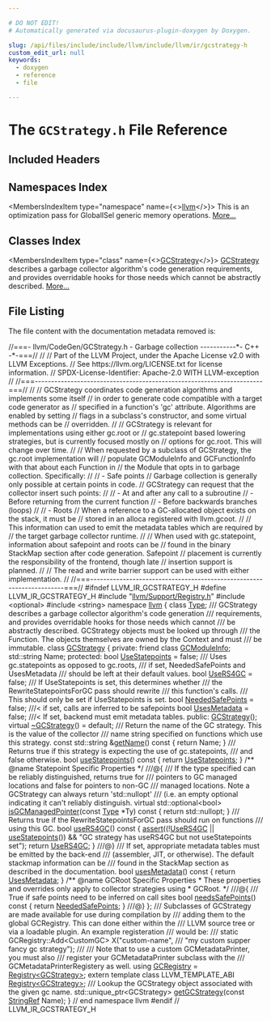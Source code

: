 ```yaml
---

# DO NOT EDIT!
# Automatically generated via docusaurus-plugin-doxygen by Doxygen.

slug: /api/files/include/include/llvm/include/llvm/ir/gcstrategy-h
custom_edit_url: null
keywords:
  - doxygen
  - reference
  - file

---
```





# The `GCStrategy.h` File Reference

<DoxygenPage pluginConfig={pluginConfig}>



## Included Headers

<IncludesList>
<IncludesListItem
  filePath="llvm/Support/Registry.h"
  permalink="/docs/api/files/include/include/llvm/include/llvm/support/registry-h"
  isLocal="true" />
<IncludesListItem
  filePath="optional"
  permalink=""
  isLocal="false" />
<IncludesListItem
  filePath="string"
  permalink=""
  isLocal="false" />
</IncludesList>

## Namespaces Index

<MembersIndex>

<MembersIndexItem
  type="namespace"
  name={<><a href="/docs/api/namespaces/llvm">llvm</a></>}>
This is an optimization pass for GlobalISel generic memory operations. <a href="/docs/api/namespaces/llvm/#details">More...</a>
</MembersIndexItem>

</MembersIndex>

## Classes Index

<MembersIndex>

<MembersIndexItem
  type="class"
  name={<><a href="/docs/api/classes/llvm/gcstrategy">GCStrategy</a></>}>
<a href="/docs/api/classes/llvm/gcstrategy">GCStrategy</a> describes a garbage collector algorithm&#39;s code generation requirements, and provides overridable hooks for those needs which cannot be abstractly described. <a href="/docs/api/classes/llvm/gcstrategy/#details">More...</a>
</MembersIndexItem>

</MembersIndex>


## File Listing

The file content with the documentation metadata removed is:

<ProgramListing>

<Link id="l00001" /><CodeLine lineNumber="1"><span class="doxyHighlightComment">//===- llvm/CodeGen/GCStrategy.h - Garbage collection -----------&#42;- C++ -&#42;-===//</span></CodeLine>
<Link id="l00002" /><CodeLine lineNumber="2"><span class="doxyHighlightComment">//</span></CodeLine>
<Link id="l00003" /><CodeLine lineNumber="3"><span class="doxyHighlightComment">// Part of the LLVM Project, under the Apache License v2.0 with LLVM Exceptions.</span></CodeLine>
<Link id="l00004" /><CodeLine lineNumber="4"><span class="doxyHighlightComment">// See https://llvm.org/LICENSE.txt for license information.</span></CodeLine>
<Link id="l00005" /><CodeLine lineNumber="5"><span class="doxyHighlightComment">// SPDX-License-Identifier: Apache-2.0 WITH LLVM-exception</span></CodeLine>
<Link id="l00006" /><CodeLine lineNumber="6"><span class="doxyHighlightComment">//</span></CodeLine>
<Link id="l00007" /><CodeLine lineNumber="7"><span class="doxyHighlightComment">//===----------------------------------------------------------------------===//</span></CodeLine>
<Link id="l00008" /><CodeLine lineNumber="8"><span class="doxyHighlightComment">//</span></CodeLine>
<Link id="l00009" /><CodeLine lineNumber="9"><span class="doxyHighlightComment">// GCStrategy coordinates code generation algorithms and implements some itself</span></CodeLine>
<Link id="l00010" /><CodeLine lineNumber="10"><span class="doxyHighlightComment">// in order to generate code compatible with a target code generator as</span></CodeLine>
<Link id="l00011" /><CodeLine lineNumber="11"><span class="doxyHighlightComment">// specified in a function&#39;s &#39;gc&#39; attribute. Algorithms are enabled by setting</span></CodeLine>
<Link id="l00012" /><CodeLine lineNumber="12"><span class="doxyHighlightComment">// flags in a subclass&#39;s constructor, and some virtual methods can be</span></CodeLine>
<Link id="l00013" /><CodeLine lineNumber="13"><span class="doxyHighlightComment">// overridden.</span></CodeLine>
<Link id="l00014" /><CodeLine lineNumber="14"><span class="doxyHighlightComment">//</span></CodeLine>
<Link id="l00015" /><CodeLine lineNumber="15"><span class="doxyHighlightComment">// GCStrategy is relevant for implementations using either gc.root or</span></CodeLine>
<Link id="l00016" /><CodeLine lineNumber="16"><span class="doxyHighlightComment">// gc.statepoint based lowering strategies, but is currently focused mostly on</span></CodeLine>
<Link id="l00017" /><CodeLine lineNumber="17"><span class="doxyHighlightComment">// options for gc.root.  This will change over time.</span></CodeLine>
<Link id="l00018" /><CodeLine lineNumber="18"><span class="doxyHighlightComment">//</span></CodeLine>
<Link id="l00019" /><CodeLine lineNumber="19"><span class="doxyHighlightComment">// When requested by a subclass of GCStrategy, the gc.root implementation will</span></CodeLine>
<Link id="l00020" /><CodeLine lineNumber="20"><span class="doxyHighlightComment">// populate GCModuleInfo and GCFunctionInfo with that about each Function in</span></CodeLine>
<Link id="l00021" /><CodeLine lineNumber="21"><span class="doxyHighlightComment">// the Module that opts in to garbage collection.  Specifically:</span></CodeLine>
<Link id="l00022" /><CodeLine lineNumber="22"><span class="doxyHighlightComment">//</span></CodeLine>
<Link id="l00023" /><CodeLine lineNumber="23"><span class="doxyHighlightComment">// - Safe points</span></CodeLine>
<Link id="l00024" /><CodeLine lineNumber="24"><span class="doxyHighlightComment">//   Garbage collection is generally only possible at certain points in code.</span></CodeLine>
<Link id="l00025" /><CodeLine lineNumber="25"><span class="doxyHighlightComment">//   GCStrategy can request that the collector insert such points:</span></CodeLine>
<Link id="l00026" /><CodeLine lineNumber="26"><span class="doxyHighlightComment">//</span></CodeLine>
<Link id="l00027" /><CodeLine lineNumber="27"><span class="doxyHighlightComment">//     - At and after any call to a subroutine</span></CodeLine>
<Link id="l00028" /><CodeLine lineNumber="28"><span class="doxyHighlightComment">//     - Before returning from the current function</span></CodeLine>
<Link id="l00029" /><CodeLine lineNumber="29"><span class="doxyHighlightComment">//     - Before backwards branches (loops)</span></CodeLine>
<Link id="l00030" /><CodeLine lineNumber="30"><span class="doxyHighlightComment">//</span></CodeLine>
<Link id="l00031" /><CodeLine lineNumber="31"><span class="doxyHighlightComment">// - Roots</span></CodeLine>
<Link id="l00032" /><CodeLine lineNumber="32"><span class="doxyHighlightComment">//   When a reference to a GC-allocated object exists on the stack, it must be</span></CodeLine>
<Link id="l00033" /><CodeLine lineNumber="33"><span class="doxyHighlightComment">//   stored in an alloca registered with llvm.gcoot.</span></CodeLine>
<Link id="l00034" /><CodeLine lineNumber="34"><span class="doxyHighlightComment">//</span></CodeLine>
<Link id="l00035" /><CodeLine lineNumber="35"><span class="doxyHighlightComment">// This information can used to emit the metadata tables which are required by</span></CodeLine>
<Link id="l00036" /><CodeLine lineNumber="36"><span class="doxyHighlightComment">// the target garbage collector runtime.</span></CodeLine>
<Link id="l00037" /><CodeLine lineNumber="37"><span class="doxyHighlightComment">//</span></CodeLine>
<Link id="l00038" /><CodeLine lineNumber="38"><span class="doxyHighlightComment">// When used with gc.statepoint, information about safepoint and roots can be</span></CodeLine>
<Link id="l00039" /><CodeLine lineNumber="39"><span class="doxyHighlightComment">// found in the binary StackMap section after code generation.  Safepoint</span></CodeLine>
<Link id="l00040" /><CodeLine lineNumber="40"><span class="doxyHighlightComment">// placement is currently the responsibility of the frontend, though late</span></CodeLine>
<Link id="l00041" /><CodeLine lineNumber="41"><span class="doxyHighlightComment">// insertion support is planned.</span></CodeLine>
<Link id="l00042" /><CodeLine lineNumber="42"><span class="doxyHighlightComment">//</span></CodeLine>
<Link id="l00043" /><CodeLine lineNumber="43"><span class="doxyHighlightComment">// The read and write barrier support can be used with either implementation.</span></CodeLine>
<Link id="l00044" /><CodeLine lineNumber="44"><span class="doxyHighlightComment">//</span></CodeLine>
<Link id="l00045" /><CodeLine lineNumber="45"><span class="doxyHighlightComment">//===----------------------------------------------------------------------===//</span></CodeLine>
<Link id="l00046" /><CodeLine lineNumber="46"></CodeLine>
<Link id="l00047" /><CodeLine lineNumber="47"><span class="doxyHighlightPreprocessor">#ifndef LLVM&#95;IR&#95;GCSTRATEGY&#95;H</span></CodeLine>
<Link id="l00048" /><CodeLine lineNumber="48"><span class="doxyHighlightPreprocessor">#define LLVM&#95;IR&#95;GCSTRATEGY&#95;H</span></CodeLine>
<Link id="l00049" /><CodeLine lineNumber="49"></CodeLine>
<Link id="l00050" /><CodeLine lineNumber="50"><span class="doxyHighlightPreprocessor">#include &quot;<a href="/docs/api/files/include/include/llvm/include/llvm/support/registry-h">llvm/Support/Registry.h</a>&quot;</span></CodeLine>
<Link id="l00051" /><CodeLine lineNumber="51"><span class="doxyHighlightPreprocessor">#include &lt;optional&gt;</span></CodeLine>
<Link id="l00052" /><CodeLine lineNumber="52"><span class="doxyHighlightPreprocessor">#include &lt;string&gt;</span></CodeLine>
<Link id="l00053" /><CodeLine lineNumber="53"></CodeLine>
<Link id="l00054" /><CodeLine lineNumber="54"><span class="doxyHighlightKeyword">namespace </span><span class="doxyHighlight"><a href="/docs/api/namespaces/llvm">llvm</a> &#123;</span></CodeLine>
<Link id="l00055" /><CodeLine lineNumber="55"></CodeLine>
<Link id="l00056" /><CodeLine lineNumber="56"><span class="doxyHighlightKeyword">class </span><span class="doxyHighlight"><a href="/docs/api/classes/llvm/type">Type</a>;</span></CodeLine>
<Link id="l00057" /><CodeLine lineNumber="57"></CodeLine>
<Link id="l00058" /><CodeLine lineNumber="58"><span class="doxyHighlightComment">/// GCStrategy describes a garbage collector algorithm&#39;s code generation</span></CodeLine>
<Link id="l00059" /><CodeLine lineNumber="59"><span class="doxyHighlightComment">/// requirements, and provides overridable hooks for those needs which cannot</span></CodeLine>
<Link id="l00060" /><CodeLine lineNumber="60"><span class="doxyHighlightComment">/// be abstractly described.  GCStrategy objects must be looked up through</span></CodeLine>
<Link id="l00061" /><CodeLine lineNumber="61"><span class="doxyHighlightComment">/// the Function.  The objects themselves are owned by the Context and must</span></CodeLine>
<Link id="l00062" /><CodeLine lineNumber="62"><span class="doxyHighlightComment">/// be immutable.</span></CodeLine>
<Link id="l00063" /><CodeLine lineNumber="63" lineLink="/docs/api/classes/llvm/gcstrategy"><span class="doxyHighlightKeyword">class </span><span class="doxyHighlight"><a href="/docs/api/classes/llvm/gcstrategy/#abc5b7efa0f9360dac6bbd35ab553cb0d">GCStrategy</a> &#123;</span></CodeLine>
<Link id="l00064" /><CodeLine lineNumber="64"><span class="doxyHighlightKeyword">private</span><span class="doxyHighlight">:</span></CodeLine>
<Link id="l00065" /><CodeLine lineNumber="65" lineLink="/docs/api/classes/llvm/gcstrategy/#a5b0052c613569d8b1bd3b87a3e133423"><span class="doxyHighlight">  </span><span class="doxyHighlightKeyword">friend</span><span class="doxyHighlight"> </span><span class="doxyHighlightKeyword">class </span><span class="doxyHighlight"><a href="/docs/api/classes/llvm/gcstrategy/#a5b0052c613569d8b1bd3b87a3e133423">GCModuleInfo</a>;</span></CodeLine>
<Link id="l00066" /><CodeLine lineNumber="66"></CodeLine>
<Link id="l00067" /><CodeLine lineNumber="67"><span class="doxyHighlight">  std::string Name;</span></CodeLine>
<Link id="l00068" /><CodeLine lineNumber="68"></CodeLine>
<Link id="l00069" /><CodeLine lineNumber="69"><span class="doxyHighlightKeyword">protected</span><span class="doxyHighlight">:</span></CodeLine>
<Link id="l00070" /><CodeLine lineNumber="70" lineLink="/docs/api/classes/llvm/gcstrategy/#a6d4b88865bc96bd6a93c3076e210af61"><span class="doxyHighlight">  </span><span class="doxyHighlightKeywordType">bool</span><span class="doxyHighlight"> <a href="/docs/api/classes/llvm/gcstrategy/#a6d4b88865bc96bd6a93c3076e210af61">UseStatepoints</a> = </span><span class="doxyHighlightKeyword">false</span><span class="doxyHighlight">; </span><span class="doxyHighlightComment">/// Uses gc.statepoints as opposed to gc.roots,</span></CodeLine>
<Link id="l00071" /><CodeLine lineNumber="71"><span class="doxyHighlightComment">                               /// if set, NeededSafePoints and UsesMetadata</span></CodeLine>
<Link id="l00072" /><CodeLine lineNumber="72"><span class="doxyHighlightComment">                               /// should be left at their default values.</span></CodeLine>
<Link id="l00073" /><CodeLine lineNumber="73"></CodeLine>
<Link id="l00074" /><CodeLine lineNumber="74" lineLink="/docs/api/classes/llvm/gcstrategy/#a32c75ebeabf283b9a98b1b5641a2885e"><span class="doxyHighlight">  </span><span class="doxyHighlightKeywordType">bool</span><span class="doxyHighlight"> <a href="/docs/api/classes/llvm/gcstrategy/#a32c75ebeabf283b9a98b1b5641a2885e">UseRS4GC</a> = </span><span class="doxyHighlightKeyword">false</span><span class="doxyHighlight">; </span><span class="doxyHighlightComment">/// If UseStatepoints is set, this determines whether</span></CodeLine>
<Link id="l00075" /><CodeLine lineNumber="75"><span class="doxyHighlightComment">                         /// the RewriteStatepointsForGC pass should rewrite</span></CodeLine>
<Link id="l00076" /><CodeLine lineNumber="76"><span class="doxyHighlightComment">                         /// this function&#39;s calls.</span></CodeLine>
<Link id="l00077" /><CodeLine lineNumber="77"><span class="doxyHighlightComment">                         /// This should only be set if UseStatepoints is set.</span></CodeLine>
<Link id="l00078" /><CodeLine lineNumber="78"></CodeLine>
<Link id="l00079" /><CodeLine lineNumber="79" lineLink="/docs/api/classes/llvm/gcstrategy/#a876df2ee9b43a6e37c7e25cdbc5ee458"><span class="doxyHighlight">  </span><span class="doxyHighlightKeywordType">bool</span><span class="doxyHighlight"> <a href="/docs/api/classes/llvm/gcstrategy/#a876df2ee9b43a6e37c7e25cdbc5ee458">NeededSafePoints</a> = </span><span class="doxyHighlightKeyword">false</span><span class="doxyHighlight">;    </span><span class="doxyHighlightComment">///&lt; if set, calls are inferred to be safepoints</span></CodeLine>
<Link id="l00080" /><CodeLine lineNumber="80" lineLink="/docs/api/classes/llvm/gcstrategy/#a5d53780e41b87b0b8cb0e4a822f38281"><span class="doxyHighlight">  </span><span class="doxyHighlightKeywordType">bool</span><span class="doxyHighlight"> <a href="/docs/api/classes/llvm/gcstrategy/#a5d53780e41b87b0b8cb0e4a822f38281">UsesMetadata</a> = </span><span class="doxyHighlightKeyword">false</span><span class="doxyHighlight">;     </span><span class="doxyHighlightComment">///&lt; If set, backend must emit metadata tables.</span></CodeLine>
<Link id="l00081" /><CodeLine lineNumber="81"></CodeLine>
<Link id="l00082" /><CodeLine lineNumber="82"><span class="doxyHighlightKeyword">public</span><span class="doxyHighlight">:</span></CodeLine>
<Link id="l00083" /><CodeLine lineNumber="83" lineLink="/docs/api/classes/llvm/gcstrategy/#abc5b7efa0f9360dac6bbd35ab553cb0d"><span class="doxyHighlight">  <a href="/docs/api/classes/llvm/gcstrategy/#abc5b7efa0f9360dac6bbd35ab553cb0d">GCStrategy</a>();</span></CodeLine>
<Link id="l00084" /><CodeLine lineNumber="84" lineLink="/docs/api/classes/llvm/gcstrategy/#aed755642573059053607d5642eb99da9"><span class="doxyHighlight">  </span><span class="doxyHighlightKeyword">virtual</span><span class="doxyHighlight"> <a href="/docs/api/classes/llvm/gcstrategy/#aed755642573059053607d5642eb99da9">~GCStrategy</a>() = </span><span class="doxyHighlightKeywordFlow">default</span><span class="doxyHighlight">;</span></CodeLine>
<Link id="l00085" /><CodeLine lineNumber="85"></CodeLine>
<Link id="l00086" /><CodeLine lineNumber="86"><span class="doxyHighlightComment">  /// Return the name of the GC strategy.  This is the value of the collector</span></CodeLine>
<Link id="l00087" /><CodeLine lineNumber="87"><span class="doxyHighlightComment">  /// name string specified on functions which use this strategy.</span></CodeLine>
<Link id="l00088" /><CodeLine lineNumber="88" lineLink="/docs/api/classes/llvm/gcstrategy/#ae253aa14fb9f8582e089850f07616599"><span class="doxyHighlight">  </span><span class="doxyHighlightKeyword">const</span><span class="doxyHighlight"> std::string &amp;<a href="/docs/api/classes/llvm/gcstrategy/#ae253aa14fb9f8582e089850f07616599">getName</a>()</span><span class="doxyHighlightKeyword"> const </span><span class="doxyHighlight">&#123; </span><span class="doxyHighlightKeywordFlow">return</span><span class="doxyHighlight"> Name; &#125;</span></CodeLine>
<Link id="l00089" /><CodeLine lineNumber="89"></CodeLine>
<Link id="l00090" /><CodeLine lineNumber="90"><span class="doxyHighlightComment">  /// Returns true if this strategy is expecting the use of gc.statepoints,</span></CodeLine>
<Link id="l00091" /><CodeLine lineNumber="91"><span class="doxyHighlightComment">  /// and false otherwise.</span></CodeLine>
<Link id="l00092" /><CodeLine lineNumber="92" lineLink="/docs/api/classes/llvm/gcstrategy/#a7b2fe86699990ff4cec0233e3daf651d"><span class="doxyHighlight">  </span><span class="doxyHighlightKeywordType">bool</span><span class="doxyHighlight"> <a href="/docs/api/classes/llvm/gcstrategy/#a7b2fe86699990ff4cec0233e3daf651d">useStatepoints</a>()</span><span class="doxyHighlightKeyword"> const </span><span class="doxyHighlight">&#123; </span><span class="doxyHighlightKeywordFlow">return</span><span class="doxyHighlight"> <a href="/docs/api/classes/llvm/gcstrategy/#a6d4b88865bc96bd6a93c3076e210af61">UseStatepoints</a>; &#125;</span></CodeLine>
<Link id="l00093" /><CodeLine lineNumber="93"></CodeLine>
<Link id="l00094" /><CodeLine lineNumber="94"><span class="doxyHighlightComment">  /&#42;&#42; @name Statepoint Specific Properties &#42;/</span></CodeLine>
<Link id="l00095" /><CodeLine lineNumber="95"><span class="doxyHighlightComment">  ///@&#123;</span></CodeLine>
<Link id="l00096" /><CodeLine lineNumber="96"></CodeLine>
<Link id="l00097" /><CodeLine lineNumber="97"><span class="doxyHighlightComment">  /// If the type specified can be reliably distinguished, returns true for</span></CodeLine>
<Link id="l00098" /><CodeLine lineNumber="98"><span class="doxyHighlightComment">  /// pointers to GC managed locations and false for pointers to non-GC</span></CodeLine>
<Link id="l00099" /><CodeLine lineNumber="99"><span class="doxyHighlightComment">  /// managed locations.  Note a GCStrategy can always return &#39;std::nullopt&#39;</span></CodeLine>
<Link id="l00100" /><CodeLine lineNumber="100"><span class="doxyHighlightComment">  /// (i.e. an empty optional indicating it can&#39;t reliably distinguish.</span></CodeLine>
<Link id="l00101" /><CodeLine lineNumber="101" lineLink="/docs/api/classes/llvm/gcstrategy/#a6bbb5320403c4748de766cc6efc5e55e"><span class="doxyHighlight">  </span><span class="doxyHighlightKeyword">virtual</span><span class="doxyHighlight"> std::optional&lt;bool&gt; <a href="/docs/api/classes/llvm/gcstrategy/#a6bbb5320403c4748de766cc6efc5e55e">isGCManagedPointer</a>(</span><span class="doxyHighlightKeyword">const</span><span class="doxyHighlight"> <a href="/docs/api/classes/llvm/type">Type</a> &#42;Ty)</span><span class="doxyHighlightKeyword"> const </span><span class="doxyHighlight">&#123;</span></CodeLine>
<Link id="l00102" /><CodeLine lineNumber="102"><span class="doxyHighlight">    </span><span class="doxyHighlightKeywordFlow">return</span><span class="doxyHighlight"> std::nullopt;</span></CodeLine>
<Link id="l00103" /><CodeLine lineNumber="103"><span class="doxyHighlight">  &#125;</span></CodeLine>
<Link id="l00104" /><CodeLine lineNumber="104"></CodeLine>
<Link id="l00105" /><CodeLine lineNumber="105"><span class="doxyHighlightComment">  /// Returns true if the RewriteStatepointsForGC pass should run on functions</span></CodeLine>
<Link id="l00106" /><CodeLine lineNumber="106"><span class="doxyHighlightComment">  /// using this GC.</span></CodeLine>
<Link id="l00107" /><CodeLine lineNumber="107" lineLink="/docs/api/classes/llvm/gcstrategy/#a86859e2cfd56ae04d6baef2f512e22fd"><span class="doxyHighlight">  </span><span class="doxyHighlightKeywordType">bool</span><span class="doxyHighlight"> <a href="/docs/api/classes/llvm/gcstrategy/#a86859e2cfd56ae04d6baef2f512e22fd">useRS4GC</a>()</span><span class="doxyHighlightKeyword"> const </span><span class="doxyHighlight">&#123;</span></CodeLine>
<Link id="l00108" /><CodeLine lineNumber="108"><span class="doxyHighlight">    <a href="/docs/api/files/lib/lib/target/lib/target/amdgpu/silowercontrolflow-cpp/#a4868c5d81c5ccc98c47aeab6244346a0">assert</a>((!<a href="/docs/api/classes/llvm/gcstrategy/#a32c75ebeabf283b9a98b1b5641a2885e">UseRS4GC</a> || <a href="/docs/api/classes/llvm/gcstrategy/#a7b2fe86699990ff4cec0233e3daf651d">useStatepoints</a>()) &amp;&amp;</span></CodeLine>
<Link id="l00109" /><CodeLine lineNumber="109"><span class="doxyHighlight">           </span><span class="doxyHighlightStringLiteral">&quot;GC strategy has useRS4GC but not useStatepoints set&quot;</span><span class="doxyHighlight">);</span></CodeLine>
<Link id="l00110" /><CodeLine lineNumber="110"><span class="doxyHighlight">    </span><span class="doxyHighlightKeywordFlow">return</span><span class="doxyHighlight"> <a href="/docs/api/classes/llvm/gcstrategy/#a32c75ebeabf283b9a98b1b5641a2885e">UseRS4GC</a>;</span></CodeLine>
<Link id="l00111" /><CodeLine lineNumber="111"><span class="doxyHighlight">  &#125;</span></CodeLine>
<Link id="l00112" /><CodeLine lineNumber="112"></CodeLine>
<Link id="l00113" /><CodeLine lineNumber="113"><span class="doxyHighlightComment">  ///@&#125;</span></CodeLine>
<Link id="l00114" /><CodeLine lineNumber="114"></CodeLine>
<Link id="l00115" /><CodeLine lineNumber="115"><span class="doxyHighlightComment">  /// If set, appropriate metadata tables must be emitted by the back-end</span></CodeLine>
<Link id="l00116" /><CodeLine lineNumber="116"><span class="doxyHighlightComment">  /// (assembler, JIT, or otherwise). The default stackmap information can be</span></CodeLine>
<Link id="l00117" /><CodeLine lineNumber="117"><span class="doxyHighlightComment">  /// found in the StackMap section as described in the documentation.</span></CodeLine>
<Link id="l00118" /><CodeLine lineNumber="118" lineLink="/docs/api/classes/llvm/gcstrategy/#a79b51aca35066f7e941e54bb504d8755"><span class="doxyHighlight">  </span><span class="doxyHighlightKeywordType">bool</span><span class="doxyHighlight"> <a href="/docs/api/classes/llvm/gcstrategy/#a79b51aca35066f7e941e54bb504d8755">usesMetadata</a>()</span><span class="doxyHighlightKeyword"> const </span><span class="doxyHighlight">&#123; </span><span class="doxyHighlightKeywordFlow">return</span><span class="doxyHighlight"> <a href="/docs/api/classes/llvm/gcstrategy/#a5d53780e41b87b0b8cb0e4a822f38281">UsesMetadata</a>; &#125;</span></CodeLine>
<Link id="l00119" /><CodeLine lineNumber="119"></CodeLine>
<Link id="l00120" /><CodeLine lineNumber="120"><span class="doxyHighlightComment">  /&#42;&#42; @name GCRoot Specific Properties</span></CodeLine>
<Link id="l00121" /><CodeLine lineNumber="121"><span class="doxyHighlightComment">   &#42; These properties and overrides only apply to collector strategies using</span></CodeLine>
<Link id="l00122" /><CodeLine lineNumber="122"><span class="doxyHighlightComment">   &#42; GCRoot.</span></CodeLine>
<Link id="l00123" /><CodeLine lineNumber="123"><span class="doxyHighlightComment">   &#42;/</span></CodeLine>
<Link id="l00124" /><CodeLine lineNumber="124"><span class="doxyHighlightComment">  ///@&#123;</span></CodeLine>
<Link id="l00125" /><CodeLine lineNumber="125"></CodeLine>
<Link id="l00126" /><CodeLine lineNumber="126"><span class="doxyHighlightComment">  /// True if safe points need to be inferred on call sites</span></CodeLine>
<Link id="l00127" /><CodeLine lineNumber="127" lineLink="/docs/api/classes/llvm/gcstrategy/#a80ea3bc520b9a03eae28fc6857a79f24"><span class="doxyHighlight">  </span><span class="doxyHighlightKeywordType">bool</span><span class="doxyHighlight"> <a href="/docs/api/classes/llvm/gcstrategy/#a80ea3bc520b9a03eae28fc6857a79f24">needsSafePoints</a>()</span><span class="doxyHighlightKeyword"> const </span><span class="doxyHighlight">&#123; </span><span class="doxyHighlightKeywordFlow">return</span><span class="doxyHighlight"> <a href="/docs/api/classes/llvm/gcstrategy/#a876df2ee9b43a6e37c7e25cdbc5ee458">NeededSafePoints</a>; &#125;</span></CodeLine>
<Link id="l00128" /><CodeLine lineNumber="128"></CodeLine>
<Link id="l00129" /><CodeLine lineNumber="129"><span class="doxyHighlightComment">  ///@&#125;</span></CodeLine>
<Link id="l00130" /><CodeLine lineNumber="130"><span class="doxyHighlight">&#125;;</span></CodeLine>
<Link id="l00131" /><CodeLine lineNumber="131"></CodeLine>
<Link id="l00132" /><CodeLine lineNumber="132"><span class="doxyHighlightComment">/// Subclasses of GCStrategy are made available for use during compilation by</span></CodeLine>
<Link id="l00133" /><CodeLine lineNumber="133"><span class="doxyHighlightComment">/// adding them to the global GCRegistry.  This can done either within the</span></CodeLine>
<Link id="l00134" /><CodeLine lineNumber="134"><span class="doxyHighlightComment">/// LLVM source tree or via a loadable plugin.  An example registeration</span></CodeLine>
<Link id="l00135" /><CodeLine lineNumber="135"><span class="doxyHighlightComment">/// would be:</span></CodeLine>
<Link id="l00136" /><CodeLine lineNumber="136"><span class="doxyHighlightComment">/// static GCRegistry::Add&lt;CustomGC&gt; X(&quot;custom-name&quot;,</span></CodeLine>
<Link id="l00137" /><CodeLine lineNumber="137"><span class="doxyHighlightComment">///        &quot;my custom supper fancy gc strategy&quot;);</span></CodeLine>
<Link id="l00138" /><CodeLine lineNumber="138"><span class="doxyHighlightComment">///</span></CodeLine>
<Link id="l00139" /><CodeLine lineNumber="139"><span class="doxyHighlightComment">/// Note that to use a custom GCMetadataPrinter, you must also</span></CodeLine>
<Link id="l00140" /><CodeLine lineNumber="140"><span class="doxyHighlightComment">/// register your GCMetadataPrinter subclass with the</span></CodeLine>
<Link id="l00141" /><CodeLine lineNumber="141"><span class="doxyHighlightComment">/// GCMetadataPrinterRegistery as well.</span></CodeLine>
<Link id="l00142" /><CodeLine lineNumber="142" lineLink="/docs/api/namespaces/llvm/#a1eb8b495122b2f5f1a34d10615fb4578"><span class="doxyHighlightKeyword">using </span><span class="doxyHighlight"><a href="/docs/api/namespaces/llvm/#a1eb8b495122b2f5f1a34d10615fb4578">GCRegistry</a> = <a href="/docs/api/classes/llvm/registry">Registry&lt;GCStrategy&gt;</a>;</span></CodeLine>
<Link id="l00143" /><CodeLine lineNumber="143"></CodeLine>
<Link id="l00144" /><CodeLine lineNumber="144"><span class="doxyHighlightKeyword">extern</span><span class="doxyHighlight"> </span><span class="doxyHighlightKeyword">template</span><span class="doxyHighlight"> </span><span class="doxyHighlightKeyword">class </span><span class="doxyHighlight">LLVM&#95;TEMPLATE&#95;ABI <a href="/docs/api/classes/llvm/registry">Registry&lt;GCStrategy&gt;</a>;</span></CodeLine>
<Link id="l00145" /><CodeLine lineNumber="145"></CodeLine>
<Link id="l00146" /><CodeLine lineNumber="146"><span class="doxyHighlightComment">/// Lookup the GCStrategy object associated with the given gc name.</span></CodeLine>
<Link id="l00147" /><CodeLine lineNumber="147"><span class="doxyHighlight">std::unique&#95;ptr&lt;GCStrategy&gt; <a href="/docs/api/namespaces/llvm/#ac94cf747f5fb3d8bef69ba5168873f55">getGCStrategy</a>(</span><span class="doxyHighlightKeyword">const</span><span class="doxyHighlight"> <a href="/docs/api/classes/llvm/stringref">StringRef</a> Name);</span></CodeLine>
<Link id="l00148" /><CodeLine lineNumber="148"></CodeLine>
<Link id="l00149" /><CodeLine lineNumber="149"><span class="doxyHighlight">&#125; </span><span class="doxyHighlightComment">// end namespace llvm</span></CodeLine>
<Link id="l00150" /><CodeLine lineNumber="150"></CodeLine>
<Link id="l00151" /><CodeLine lineNumber="151"><span class="doxyHighlightPreprocessor">#endif </span><span class="doxyHighlightComment">// LLVM&#95;IR&#95;GCSTRATEGY&#95;H</span></CodeLine>

</ProgramListing>


</DoxygenPage>
